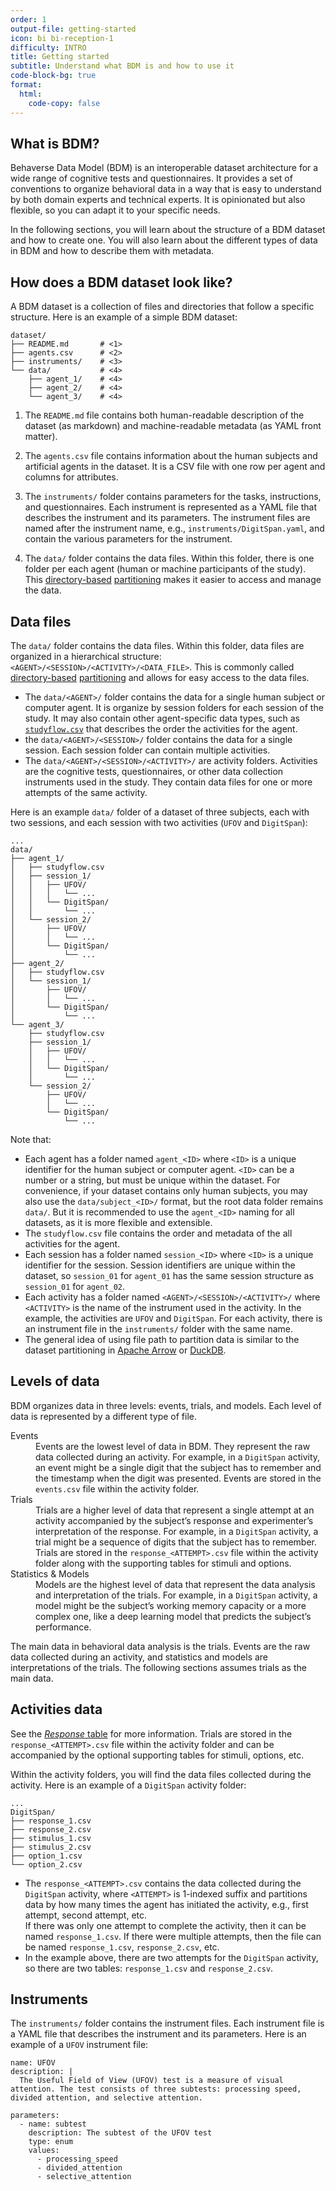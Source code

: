 ```yaml
---
order: 1
output-file: getting-started
icon: bi bi-reception-1
difficulty: INTRO
title: Getting started
subtitle: Understand what BDM is and how to use it
code-block-bg: true
format:
  html:
    code-copy: false
---
```


## What is BDM?

Behaverse Data Model (BDM) is an interoperable dataset architecture for a wide range of cognitive tests and questionnaires. It provides a set of conventions to organize behavioral data in a way that is easy to understand by both domain experts and technical experts. It is opinionated but also flexible, so you can adapt it to your specific needs.

In the following sections, you will learn about the structure of a BDM dataset and how to create one. You will also learn about the different types of data in BDM and how to describe them with metadata.

## How does a BDM dataset look like?

A BDM dataset is a collection of files and directories that follow a specific structure. Here is an example of a simple BDM dataset:

```.default
dataset/
├── README.md       # <1>
├── agents.csv      # <2>
├── instruments/    # <3>
└── data/           # <4>
    ├── agent_1/    # <4>
    ├── agent_2/    # <4>
    └── agent_3/    # <4>
```

1. The `README.md` file contains both human-readable description of the dataset (as markdown) and machine-readable metadata (as YAML front matter).

2. The `agents.csv` file contains information about the human subjects and artificial agents in the dataset. It is a CSV file with one row per agent and columns for attributes.

3. The `instruments/` folder contains parameters for the tasks, instructions, and questionnaires. Each instrument is represented as a YAML file that describes the instrument and its parameters. The instrument files are named after the instrument name, e.g., `instruments/DigitSpan.yaml`, and contain the various parameters for the instrument.

4. The `data/` folder contains the data files. Within this folder, there is one folder per each agent (human or machine participants of the study). This [directory-based](https://arrow.apache.org/docs/python/generated/pyarrow.dataset.partitioning.html) [partitioning](https://en.wikipedia.org/wiki/Partition_(database)) makes it easier to access and manage the data.


## Data files

The `data/` folder contains the data files. Within this folder, data files are organized in a hierarchical structure: `<AGENT>/<SESSION>/<ACTIVITY>/<DATA_FILE>`. This is commonly called [directory-based](https://arrow.apache.org/docs/python/generated/pyarrow.dataset.partitioning.html) [partitioning](https://en.wikipedia.org/wiki/Partition_(database)) and allows for easy access to the data files.

- The `data/<AGENT>/` folder contains the data for a single human subject or computer agent. It is organize by session folders for each session of the study. It may also contain other agent-specific data types, such as [`studyflow.csv`](../spec/general/3-studyflows.qmd) that describes the order the activities for the agent.
- the `data/<AGENT>/<SESSION>/` folder contains the data for a single session. Each session folder can contain multiple activities.
- The `data/<AGENT>/<SESSION>/<ACTIVITY>/` are activity folders. Activities are the cognitive tests, questionnaires, or other data collection instruments used in the study. They contain data files for one or more attempts of the same activity.

Here is an example `data/` folder of a dataset of three subjects, each with two sessions, and each session with two activities (`UFOV` and `DigitSpan`):

```.default
...
data/
├── agent_1/
│   ├── studyflow.csv
│   ├── session_1/
│   │   ├── UFOV/
│   │   │   └── ...
│   │   └── DigitSpan/
│   │       └── ...
│   └── session_2/
│       ├── UFOV/
│       │   └── ...
│       └── DigitSpan/
│           └── ...
├── agent_2/
│   ├── studyflow.csv
│   └── session_1/
│       ├── UFOV/
│       │   └── ...
│       └── DigitSpan/
│           └── ...
└── agent_3/
    ├── studyflow.csv
    ├── session_1/
    │   ├── UFOV/
    │   │   └── ...
    │   └── DigitSpan/
    │       └── ...
    └── session_2/
        ├── UFOV/
        │   └── ...
        └── DigitSpan/
            └── ...
```

Note that:

- Each agent has a folder named `agent_<ID>` where `<ID>` is a unique identifier for the human subject or computer agent. `<ID>` can be a number or a string, but must be unique within the dataset. For convenience, if your dataset contains only human subjects, you may also use the `data/subject_<ID>/` format, but the root data folder remains `data/`. But it is recommended to use the `agent_<ID>` naming for all datasets, as it is more flexible and extensible.
- The `studyflow.csv` file contains the order and metadata of the all activities for the agent.
- Each session has a folder named `session_<ID>` where `<ID>` is a unique identifier for the session. Session identifiers are unique within the dataset, so `session_01` for `agent_01` has the same session structure as `session_01` for `agent_02`.
- Each activity has a folder named `<AGENT>/<SESSION>/<ACTIVITY>/` where `<ACTIVITY>` is the name of the instrument used in the activity. In the example, the activities are `UFOV` and `DigitSpan`. For each activity, there is an instrument file in the `instruments/` folder with the same name.
- The general idea of using file path to partition data is similar to the dataset partitioning in [Apache Arrow](https://arrow.apache.org/docs/python/generated/pyarrow.dataset.partitioning.html) or [DuckDB](https://duckdb.org/docs/stable/data/partitioning/hive_partitioning.html).

## Levels of data

BDM organizes data in three levels: events, trials, and models. Each level of data is represented by a different type of file.

Events
: Events are the lowest level of data in BDM. They represent the raw data collected during an activity. For example, in a `DigitSpan` activity, an event might be a single digit that the subject has to remember and the timestamp when the digit was presented. Events are stored in the `events.csv` file within the activity folder.

Trials
: Trials are a higher level of data that represent a single attempt at an activity accompanied by the subject's response and experimenter's interpretation of the response. For example, in a `DigitSpan` activity, a trial might be a sequence of digits that the subject has to remember. Trials are stored in the `response_<ATTEMPT>.csv` file within the activity folder along with the supporting tables for stimuli and options.

Statistics & Models
: Models are the highest level of data that represent the data analysis and interpretation of the trials. For example, in a `DigitSpan` activity, a model might be the subject's working memory capacity or a more complex one, like a deep learning model that predicts the subject's performance.

The main data in behavioral data analysis is the trials. Events are the raw data collected during an activity, and statistics and models are interpretations of the trials. The following sections assumes trials as the main data.


## Activities data

See the [*<i class="bi bi-grid-3x3"></i> Response* table](/spec/trials/1-response.qmd) for more information. Trials are stored in the `response_<ATTEMPT>.csv` file within the activity folder and can be accompanied by the optional supporting tables for stimuli, options, etc.


Within the activity folders, you will find the data files collected during the activity. Here is an example of a `DigitSpan` activity folder:

```.default
...
DigitSpan/
├── response_1.csv
├── response_2.csv
├── stimulus_1.csv
├── stimulus_2.csv
├── option_1.csv
└── option_2.csv
```

- The `response_<ATTEMPT>.csv` contains the data collected during the `DigitSpan` activity, where `<ATTEMPT>` is 1-indexed suffix and partitions data by how many times the agent has initiated the activity, e.g., first attempt, second attempt, etc. <br />If there was only one attempt to complete the activity, then it can be named `response_1.csv`. If there were multiple attempts, then the file can be named `response_1.csv`, `response_2.csv`, etc.
- In the example above, there are two attempts for the `DigitSpan` activity, so there are two tables: `response_1.csv` and `response_2.csv`.

## Instruments

The `instruments/` folder contains the instrument files. Each instrument file is a YAML file that describes the instrument and its parameters. Here is an example of a `UFOV` instrument file:

```.default
name: UFOV
description: |
  The Useful Field of View (UFOV) test is a measure of visual attention. The test consists of three subtests: processing speed, divided attention, and selective attention.

parameters:
  - name: subtest
    description: The subtest of the UFOV test
    type: enum
    values:
      - processing_speed
      - divided_attention
      - selective_attention
```
